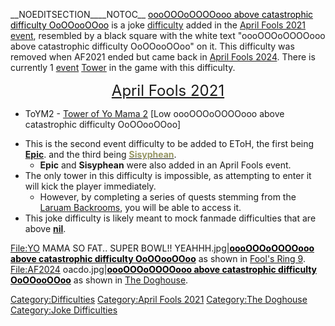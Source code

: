 __NOEDITSECTION____NOTOC__
{{DISPLAYTITLE:'''<span style="color:#000000;">oooOOOoOOOOooo above catastrophic difficulty OoOOooOOoo</span>'''}}
{{DifficultyTab
|TooHard
|mainchange=oooOOOoOOOOooo above catastrophic difficulty OoOOooOOoo
|textcolormain=fff
|diffcolor=000
|type=Joke / Event
|blank1=
|blank2=
}}
{{Difficulty Infobox v2.0
|image1=Above Catastrophic.png
|reason_of_removal = End of [[April Fools 2021]] and End of [[April Fools 2024]].
|title = oooOOOoOOOOooo above catastrophic difficulty OoOOooOOoo
|date_removed=April 3, 2021 and April 15, 2024
|previous_difficulty_/_-ies={{Difficulty|Catastrophic}} [[Catastrophic]] (Technically)|next_difficulty_/_-ies={{Difficulty| Horrific}} [[Horrific]] (Technically)}}{{Difficulty|AboveCata|20px}} [[oooOOOoOOOOooo above catastrophic difficulty OoOOooOOoo|<span style="color:#000000;">oooOOOoOOOOooo above catastrophic difficulty OoOOooOOoo</span>]] is a joke [[difficulty]] added in the [[April Fools 2021]] [[event]], resembled by a black square with the white text "oooOOOoOOOOooo above catastrophic difficulty OoOOooOOoo" on it. This difficulty was removed when AF2021 ended but came back in [[April Fools 2024]]. There is currently 1 [[event]] [[Towers|Tower]] in the game with this difficulty.
{{Header|Towers}}
<div align=center><font size=5>{{Emblem|AF2021}} [[April Fools 2021]] {{Emblem|AF2021}}</font></div>
* ToYM2 - [[Tower of Yo Mama 2]] [Low oooOOOoOOOOooo above catastrophic difficulty OoOOooOOoo]
{{Header|Trivia}}
* This is the second event difficulty to be added to EToH, the first being [[Epic|<span id="Epic">'''Epic'''</span>]]. and the third being '''[[Sisyphean|<span style="color:#969664;">Sisyphean</span>]]'''.
**'''Epic''' and '''Sisyphean''' were also added in an April Fools event.
* The only tower in this difficulty is impossible, as attempting to enter it will kick the player immediately.
** However, by completing a series of quests stemming from the [[Laruam Backrooms]], you will be able to access it.
* This joke difficulty is likely meant to mock fanmade difficulties that are above [[nil|<span id="nil">'''nil'''</span>]].
{{Header|Gallery}}
<gallery widths="185" spacing="small" columns="3" captionsize="large" captionalign="center" hideaddbutton="true">
File:YO MAMA SO FAT.. SUPER BOWL!! YEAHHH.jpg|'''[[oooOOOoOOOOooo above catastrophic difficulty OoOOooOOoo|<span style="color:#000000;">oooOOOoOOOOooo above catastrophic difficulty OoOOooOOoo</span>]]''' as shown in [[Fool's Ring 9]].
File:AF2024 oacdo.jpg|'''[[oooOOOoOOOOooo above catastrophic difficulty OoOOooOOoo|<span style="color:#000000;">oooOOOoOOOOooo above catastrophic difficulty OoOOooOOoo</span>]]''' as shown in [[The Doghouse]].
</gallery>{{Difficulty Navbox}}
{{Reflist}}
[[Category:Difficulties]]
[[Category:April Fools 2021]]
[[Category:The Doghouse]]
[[Category:Joke Difficulties]]